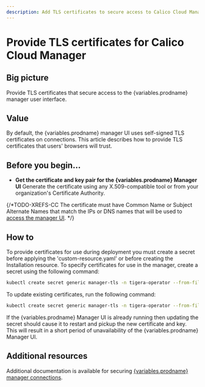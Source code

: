 ```yaml
---
description: Add TLS certificates to secure access to Calico Cloud Manager user interface.
---
```



# Provide TLS certificates for Calico Cloud Manager

## Big picture

Provide TLS certificates that secure access to the {variables.prodname} manager user interface.

## Value

By default, the {variables.prodname} manager UI uses self-signed TLS certificates on connections. This article describes how to provide TLS certificates that users' browsers will trust.

## Before you begin...

- **Get the certificate and key pair for the {variables.prodname} Manager UI**
  Generate the certificate using any X.509-compatible tool or from your organization's Certificate Authority.

{/*TODO-XREFS-CC
The certificate must have Common Name or Subject Alternate Names that match the IPs or DNS names that will be used to [access the manager UI](/operations/cnx/access-the-manager/).
*/}
## How to

To provide certificates for use during deployment you must create a secret before applying the 'custom-resource.yaml' or before creating the Installation resource. To specify certificates for use in the manager, create a secret using the following command:

```bash
kubectl create secret generic manager-tls -n tigera-operator --from-file=cert=</path/to/certificate-file> --from-file=key=</path/to/key-file>
```

To update existing certificates, run the following command:

```bash
kubectl create secret generic manager-tls -n tigera-operator --from-file=cert=</path/to/certificate-file> --from-file=key=</path/to/key-file> --dry-run -o yaml --save-config | kubectl replace -f -
```

If the {variables.prodname} Manager UI is already running then updating the secret should cause it to restart and pickup the new certificate and key. This will result in a short period of unavailability of the {variables.prodname} Manager UI.

## Additional resources

Additional documentation is available for securing [{variables.prodname} manager connections](crypto-auth.mdx#calico-enterprise-manager-connections).
